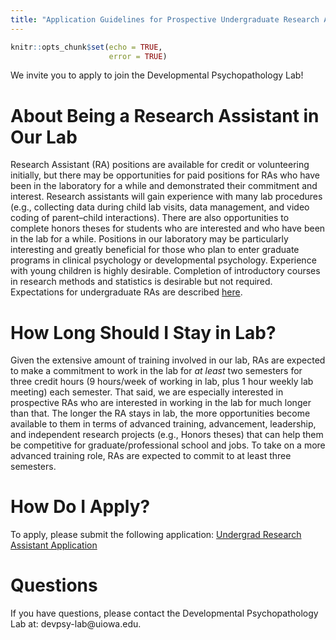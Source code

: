 ```yaml
---
title: "Application Guidelines for Prospective Undergraduate Research Assistants"
---
```


```r
knitr::opts_chunk$set(echo = TRUE,
                      error = TRUE)
```

We invite you to apply to join the Developmental Psychopathology Lab!

# About Being a Research Assistant in Our Lab

Research Assistant (RA) positions are available for credit or volunteering initially, but there may be opportunities for paid positions for RAs who have been in the laboratory for a while and demonstrated their commitment and interest.
Research assistants will gain experience with many lab procedures (e.g., collecting data during child lab visits, data management, and video coding of parent–child interactions).
There are also opportunities to complete honors theses for students who are interested and who have been in the lab for a while.
Positions in our laboratory may be particularly interesting and greatly beneficial for those who plan to enter graduate programs in clinical psychology or developmental psychology.
Experience with young children is highly desirable.
Completion of introductory courses in research methods and statistics is desirable but not required.
Expectations for undergraduate RAs are described [here](https://devpsylab.github.io/LabWiki/expectations-undergradRA.html).

# How Long Should I Stay in Lab?

Given the extensive amount of training involved in our lab, RAs are expected to make a commitment to work in the lab for *at least* two semesters for three credit hours (9 hours/week of working in lab, plus 1 hour weekly lab meeting) each semester.
That said, we are especially interested in prospective RAs who are interested in working in the lab for much longer than that.
The longer the RA stays in lab, the more opportunities become available to them in terms of advanced training, advancement, leadership, and independent research projects (e.g., Honors theses) that can help them be competitive for graduate/professional school and jobs.
To take on a more advanced training role, RAs are expected to commit to at least three semesters.

# How Do I Apply?

To apply, please submit the following application: [Undergrad Research Assistant Application](https://uiowa.qualtrics.com/SE/?SID=SV_6foZRkaDKfsPf49)

# Questions

If you have questions, please contact the Developmental Psychopathology Lab at: devpsy-lab@uiowa.edu.
